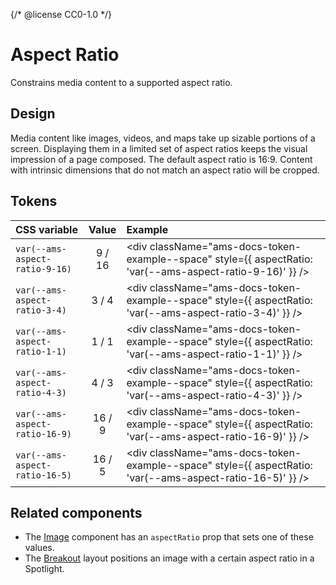 {/* @license CC0-1.0 */}


<Meta title="Brand/Design Tokens/Aspect Ratio" />

# Aspect Ratio

Constrains media content to a supported aspect ratio.

## Design

Media content like images, videos, and maps take up sizable portions of a screen.
Displaying them in a limited set of aspect ratios keeps the visual impression of a page composed.
The default aspect ratio is 16:9.
Content with intrinsic dimensions that do not match an aspect ratio will be cropped.

## Tokens

| CSS variable                   | Value  | Example                                                                                                   |
| :----------------------------- | :----: | :-------------------------------------------------------------------------------------------------------- |
| `var(--ams-aspect-ratio-9-16)` | 9 / 16 | <div className="ams-docs-token-example--space" style={{ aspectRatio: 'var(--ams-aspect-ratio-9-16)' }} /> |
| `var(--ams-aspect-ratio-3-4)`  | 3 / 4  | <div className="ams-docs-token-example--space" style={{ aspectRatio: 'var(--ams-aspect-ratio-3-4)' }} />  |
| `var(--ams-aspect-ratio-1-1)`  | 1 / 1  | <div className="ams-docs-token-example--space" style={{ aspectRatio: 'var(--ams-aspect-ratio-1-1)' }} />  |
| `var(--ams-aspect-ratio-4-3)`  | 4 / 3  | <div className="ams-docs-token-example--space" style={{ aspectRatio: 'var(--ams-aspect-ratio-4-3)' }} />  |
| `var(--ams-aspect-ratio-16-9)` | 16 / 9 | <div className="ams-docs-token-example--space" style={{ aspectRatio: 'var(--ams-aspect-ratio-16-9)' }} /> |
| `var(--ams-aspect-ratio-16-5)` | 16 / 5 | <div className="ams-docs-token-example--space" style={{ aspectRatio: 'var(--ams-aspect-ratio-16-5)' }} /> |

## Related components

- The [Image](https://designsystem.amsterdam/?path=/docs/components-media-image--docs) component has an `aspectRatio` prop that sets one of these values.
- The [Breakout](https://designsystem.amsterdam/?path=/docs/components-layout-breakout--docs) layout positions an image with a certain aspect ratio in a Spotlight.
